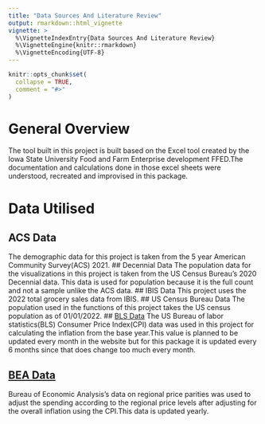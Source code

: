 ```yaml
---
title: "Data Sources And Literature Review"
output: rmarkdown::html_vignette
vignette: >
  %\VignetteIndexEntry{Data Sources And Literature Review}
  %\VignetteEngine{knitr::rmarkdown}
  %\VignetteEncoding{UTF-8}
---
```


```r
knitr::opts_chunk$set(
  collapse = TRUE,
  comment = "#>"
)
```

# General Overview

The tool built in this project is built based on the Excel tool created by the Iowa State University Food and Farm Enterprise development FFED.The documentation and calculations done in those excel sheets were understood, recreated and improvised in this package.

# Data Utilised
## ACS Data
The demographic data for this project is taken from the 5 year American Community Survey(ACS) 2021. 
## Decennial Data
The population data for the visualizations in this project is taken from the US Census Bureau's 2020 Decennial data. This data is used for population because it is the full count and not a sample unlike the ACS data.
## IBIS Data
This project uses the 2022 total grocery sales data from IBIS.
## US Census Bureau Data
The population used in the functions of this project takes the US census population as of 01/01/2022.
## [BLS Data](https://data.bls.gov/timeseries/CUUR0000SA0 )
The US Bureau of labor statistics(BLS) Consumer Price Index(CPI) data was used in this project for calculating the inflation from the base year.This value is planned to be updated every month in the website but for this package it is updated every 6 months since that does change too much every month.

## [BEA Data](https://tinyurl.com/2wvca7vy )
Bureau of Economic Analysis's data on regional price parities was used to adjust the spending according to the regional price levels after adjusting for the overall inflation using the CPI.This data is updated yearly.
